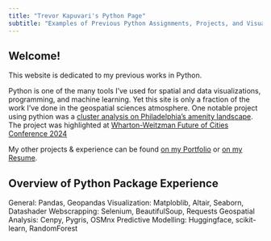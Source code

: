 ```yaml
---
title: "Trevor Kapuvari's Python Page"
subtitle: "Examples of Previous Python Assignments, Projects, and Visualizations"
---
```


## Welcome!

This website is dedicated to my previous works in Python.  

Python is one of the many tools I've used for spatial and data visualizations, programming, and machine learning. Yet this site is only a fraction of the work I've done in the geospatial sciences atmosphere. 
One notable project using pythion was a [cluster analysis on Philadelphia's amenity landscape](https://luckylaharltim.github.io/MUSA_5500_Final/). The project was highlighted at [Wharton-Weitzman Future of Cities Conference 2024](https://www.linkedin.com/feed/update/urn:li:activity:7161942272912125952/)

My other projects & experience can be found [on my Portfolio](https://trevorkap.github.io/Portfolio-Page/) or [on my Resume](https://drive.google.com/file/d/1s20csw_YlE92LhpNQgCxYG2uqU3rsgzv/view).

## Overview of Python Package Experience

General: Pandas, Geopandas
Visualization: Matploblib, Altair, Seaborn, Datashader
Webscrapping: Selenium, BeautifulSoup, Requests
Geospatial Analysis: Cenpy, Pygris, OSMnx
Predictive Modelling: Huggingface, scikit-learn, RandomForest




 
